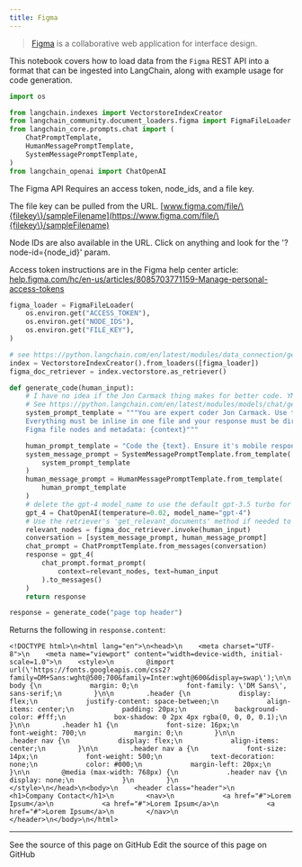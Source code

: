 ```yaml
---
title: Figma
---
```


>[Figma](https://www.figma.com/) is a collaborative web application for interface design.

This notebook covers how to load data from the `Figma` REST API into a format that can be ingested into LangChain, along with example usage for code generation.

```python
import os

from langchain.indexes import VectorstoreIndexCreator
from langchain_community.document_loaders.figma import FigmaFileLoader
from langchain_core.prompts.chat import (
    ChatPromptTemplate,
    HumanMessagePromptTemplate,
    SystemMessagePromptTemplate,
)
from langchain_openai import ChatOpenAI
```

The Figma API Requires an access token, node_ids, and a file key.

The file key can be pulled from the URL.  [www.figma.com/file/\{filekey\}/sampleFilename](https://www.figma.com/file/\{filekey\}/sampleFilename)

Node IDs are also available in the URL. Click on anything and look for the '?node-id=\{node_id\}' param.

Access token instructions are in the Figma help center article: [help.figma.com/hc/en-us/articles/8085703771159-Manage-personal-access-tokens](https://help.figma.com/hc/en-us/articles/8085703771159-Manage-personal-access-tokens)

```python
figma_loader = FigmaFileLoader(
    os.environ.get("ACCESS_TOKEN"),
    os.environ.get("NODE_IDS"),
    os.environ.get("FILE_KEY"),
)
```

```python
# see https://python.langchain.com/en/latest/modules/data_connection/getting_started.html for more details
index = VectorstoreIndexCreator().from_loaders([figma_loader])
figma_doc_retriever = index.vectorstore.as_retriever()
```

```python
def generate_code(human_input):
    # I have no idea if the Jon Carmack thing makes for better code. YMMV.
    # See https://python.langchain.com/en/latest/modules/models/chat/getting_started.html for chat info
    system_prompt_template = """You are expert coder Jon Carmack. Use the provided design context to create idiomatic HTML/CSS code as possible based on the user request.
    Everything must be inline in one file and your response must be directly renderable by the browser.
    Figma file nodes and metadata: {context}"""

    human_prompt_template = "Code the {text}. Ensure it's mobile responsive"
    system_message_prompt = SystemMessagePromptTemplate.from_template(
        system_prompt_template
    )
    human_message_prompt = HumanMessagePromptTemplate.from_template(
        human_prompt_template
    )
    # delete the gpt-4 model_name to use the default gpt-3.5 turbo for faster results
    gpt_4 = ChatOpenAI(temperature=0.02, model_name="gpt-4")
    # Use the retriever's 'get_relevant_documents' method if needed to filter down longer docs
    relevant_nodes = figma_doc_retriever.invoke(human_input)
    conversation = [system_message_prompt, human_message_prompt]
    chat_prompt = ChatPromptTemplate.from_messages(conversation)
    response = gpt_4(
        chat_prompt.format_prompt(
            context=relevant_nodes, text=human_input
        ).to_messages()
    )
    return response
```

```python
response = generate_code("page top header")
```

Returns the following in `response.content`:

```
<!DOCTYPE html>\n<html lang="en">\n<head>\n    <meta charset="UTF-8">\n    <meta name="viewport" content="width=device-width, initial-scale=1.0">\n    <style>\n        @import url(\'https://fonts.googleapis.com/css2?family=DM+Sans:wght@500;700&family=Inter:wght@600&display=swap\');\n\n        body {\n            margin: 0;\n            font-family: \'DM Sans\', sans-serif;\n        }\n\n        .header {\n            display: flex;\n            justify-content: space-between;\n            align-items: center;\n            padding: 20px;\n            background-color: #fff;\n            box-shadow: 0 2px 4px rgba(0, 0, 0, 0.1);\n        }\n\n        .header h1 {\n            font-size: 16px;\n            font-weight: 700;\n            margin: 0;\n        }\n\n        .header nav {\n            display: flex;\n            align-items: center;\n        }\n\n        .header nav a {\n            font-size: 14px;\n            font-weight: 500;\n            text-decoration: none;\n            color: #000;\n            margin-left: 20px;\n        }\n\n        @media (max-width: 768px) {\n            .header nav {\n                display: none;\n            }\n        }\n    </style>\n</head>\n<body>\n    <header class="header">\n        <h1>Company Contact</h1>\n        <nav>\n            <a href="#">Lorem Ipsum</a>\n            <a href="#">Lorem Ipsum</a>\n            <a href="#">Lorem Ipsum</a>\n        </nav>\n    </header>\n</body>\n</html>
```

---

<CardGroup cols={2}>
  <Card title="View Source" icon="eye" href="https://github.com/langchain-ai/docs/blob/main/src/oss/python/integrations/document_loaders/figma.mdx">
    See the source of this page on GitHub
  </Card>
  <Card title="Edit Source" icon="pen-to-square" href="https://github.com/langchain-ai/docs/edit/main/src/oss/python/integrations/document_loaders/figma.mdx">
    Edit the source of this page on GitHub
  </Card>
</CardGroup>
